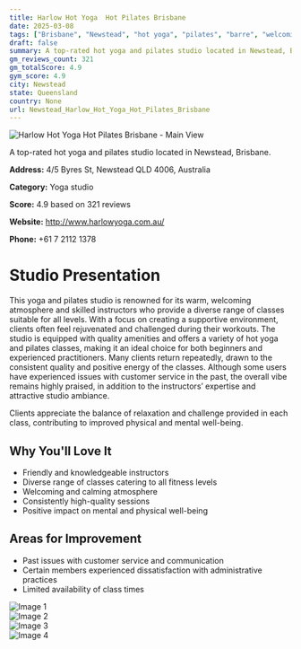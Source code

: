 ```yaml
---
title: Harlow Hot Yoga  Hot Pilates Brisbane
date: 2025-03-08
tags: ["Brisbane", "Newstead", "hot yoga", "pilates", "barre", "welcoming", "calming", "Newstead"]  
draft: false
summary: A top-rated hot yoga and pilates studio located in Newstead, Brisbane.
gm_reviews_count: 321
gm_totalScore: 4.9
gym_score: 4.9
city: Newstead
state: Queensland
country: None
url: Newstead_Harlow_Hot_Yoga_Hot_Pilates_Brisbane
---
```


<div className="aspect-[16/9] relative my-8">
  <img 
    src="https://lh5.googleusercontent.com/p/AF1QipMoDvOpvWJojyU1TJILnU3EbjrYeDtZDu3DY5qR=w1920-h1080-k-no"
    alt="Harlow Hot Yoga  Hot Pilates Brisbane - Main View"
    className="object-cover absolute inset-0 w-full h-full rounded-lg"
  />
</div>

A top-rated hot yoga and pilates studio located in Newstead, Brisbane.

**Address:** 4/5 Byres St, Newstead QLD 4006, Australia

**Category:** Yoga studio

**Score:** 4.9 based on 321 reviews

**Website:** http://www.harlowyoga.com.au/

**Phone:** +61 7 2112 1378

# Studio Presentation

This yoga and pilates studio is renowned for its warm, welcoming atmosphere and skilled instructors who provide a diverse range of classes suitable for all levels. With a focus on creating a supportive environment, clients often feel rejuvenated and challenged during their workouts. The studio is equipped with quality amenities and offers a variety of hot yoga and pilates classes, making it an ideal choice for both beginners and experienced practitioners. Many clients return repeatedly, drawn to the consistent quality and positive energy of the classes. Although some users have experienced issues with customer service in the past, the overall vibe remains highly praised, in addition to the instructors’ expertise and attractive studio ambiance.

Clients appreciate the balance of relaxation and challenge provided in each class, contributing to improved physical and mental well-being.

## Why You'll Love It

- Friendly and knowledgeable instructors
- Diverse range of classes catering to all fitness levels
- Welcoming and calming atmosphere
- Consistently high-quality sessions
- Positive impact on mental and physical well-being

## Areas for Improvement

- Past issues with customer service and communication
- Certain members experienced dissatisfaction with administrative practices
- Limited availability of class times

<div className="grid grid-cols-1 xl:grid-cols-2 gap-4 my-8">
<div className="aspect-[4/3] relative"><img src="https://lh3.googleusercontent.com/p/AF1QipPjKsTh0XPAtOSSupu30b571Kn5JAwldiXNMlpu=w1920-h1080-k-no" alt="Image 1" className="object-cover absolute inset-0 w-full h-full rounded-lg" /></div>
<div className="aspect-[4/3] relative"><img src="https://lh5.googleusercontent.com/p/AF1QipM4WM7BcwUdM0KJ8qFqgEvWivNhUZmOaVuWBqs7=w1920-h1080-k-no" alt="Image 2" className="object-cover absolute inset-0 w-full h-full rounded-lg" /></div>
<div className="aspect-[4/3] relative"><img src="https://lh5.googleusercontent.com/p/AF1QipPi4ircpLfeT_AG9rVJJELE3DqdzG2VjmRZZU3C=w1920-h1080-k-no" alt="Image 3" className="object-cover absolute inset-0 w-full h-full rounded-lg" /></div>
<div className="aspect-[4/3] relative"><img src="https://lh5.googleusercontent.com/p/AF1QipMQYQ6LIlff0VfYSVkGreHEWr9q6CfNyXLyvozC=w1920-h1080-k-no" alt="Image 4" className="object-cover absolute inset-0 w-full h-full rounded-lg" /></div>
</div>